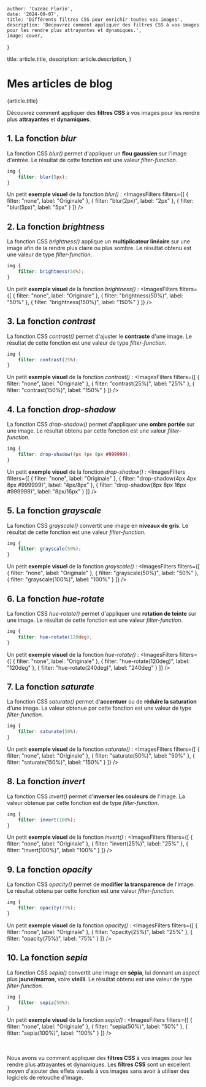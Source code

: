 
    author: 'Cuzeac Florin',
    date: '2024-09-07',
    title: 'Différents filtres CSS pour enrichir toutes vos images',
    description: 'Découvrez comment appliquer des filtres CSS à vos images pour les rendre plus attrayantes et dynamiques.',
    image: cover,
}

  title: article.title,
  description: article.description,
}

# Mes articles de blog

<ArticleTitle>
    {article.title}
</ArticleTitle>

<div className="mb-10">
    <ViewsCounter article={article} slug={slugify(article.title)} />
</div>

Découvrez comment appliquer des **filtres CSS** à vos images
pour les rendre plus **attrayantes** et **dynamiques**.

## 1. La fonction *blur*

La fonction CSS *blur()* permet d'appliquer un **flou gaussien** sur l'image d'entrée.
Le résultat de cette fonction est une valeur *filter-function*.

```css
img {
    filter: blur(5px);
}
```

Un petit **exemple visuel** de la fonction *blur()* :
<ImagesFilters filters={[
    { filter: "none", label: "Originale" },
    { filter: "blur(2px)", label: "2px" },
    { filter: "blur(5px)", label: "5px" }
]} />

<Separator className="my-10" />

## 2. La fonction *brightness*

La fonction CSS *brightness()* applique un **multiplicateur linéaire** sur une image
afin de la rendre plus claire ou plus sombre.
Le résultat obtenu est une valeur de type *filter-function*.

```css
img {
    filter: brightness(50%);
}
```

Un petit **exemple visuel** de la fonction *brightness()* :
<ImagesFilters filters={[
    { filter: "none", label: "Originale" },
    { filter: "brightness(50%)", label: "50%" },
    { filter: "brightness(150%)", label: "150%" }
]} />

<Separator className="my-10" />

## 3. La fonction *contrast*

La fonction CSS *contrast()* permet d'ajuster le **contraste** d'une image.
Le résultat de cette fonction est une valeur de type *filter-function*.

```css
img {
    filter: contrast(25%);
}
```

Un petit **exemple visuel** de la fonction *contrast()* :
<ImagesFilters filters={[
    { filter: "none", label: "Originale" },
    { filter: "contrast(25%)", label: "25%" },
    { filter: "contrast(150%)", label: "150%" }
]} />

<Separator className="my-10" />

## 4. La fonction *drop-shadow*

La fonction CSS *drop-shadow()* permet d'appliquer une **ombre portée** sur une image.
Le résultat obtenu par cette fonction est une valeur *filter-function*.

```css
img {
    filter: drop-shadow(4px 4px 8px #999999);
}
```

Un petit **exemple visuel** de la fonction *drop-shadow()* :
<ImagesFilters filters={[
    { filter: "none", label: "Originale" },
    { filter: "drop-shadow(4px 4px 8px #999999)", label: "4px/8px" },
    { filter: "drop-shadow(8px 8px 16px #999999)", label: "8px/16px" }
]} />

<Separator className="my-10" />

## 5. La fonction *grayscale*

La fonction CSS *grayscale()* convertit une image en **niveaux de gris**.
Le résultat de cette fonction est une valeur *filter-function*.

```css
img {
    filter: grayscale(50%);
}
```

Un petit **exemple visuel** de la fonction *grayscale()* :
<ImagesFilters filters={[
    { filter: "none", label: "Originale" },
    { filter: "grayscale(50%)", label: "50%" },
    { filter: "grayscale(100%)", label: "100%" }
]} />

<Separator className="my-10" />

## 6. La fonction *hue-rotate*

La fonction CSS *hue-rotate()* permet d'appliquer une **rotation de teinte** sur une image.
Le résultat de cette fonction est une valeur *filter-function*.

```css
img {
    filter: hue-rotate(120deg);
}
```

Un petit **exemple visuel** de la fonction *hue-rotate()* :
<ImagesFilters filters={[
    { filter: "none", label: "Originale" },
    { filter: "hue-rotate(120deg)", label: "120deg" },
    { filter: "hue-rotate(240deg)", label: "240deg" }
]} />

<Separator className="my-10" />

## 7. La fonction *saturate*

La fonction CSS *saturate()* permet d'**accentuer** ou de **réduire la saturation** d'une image.
La valeur obtenue par cette fonction est une valeur de type *filter-function*.

```css
img {
    filter: saturate(50%);
}
```

Un petit **exemple visuel** de la fonction *saturate()* :
<ImagesFilters filters={[
    { filter: "none", label: "Originale" },
    { filter: "saturate(50%)", label: "50%" },
    { filter: "saturate(150%)", label: "150%" }
]} />

<Separator className="my-10" />

## 8. La fonction *invert*

La fonction CSS *invert()* permet d'**inverser les couleurs** de l'image.
La valeur obtenue par cette fonction est de type *filter-function*.

```css
img {
    filter: invert(100%);
}
```

Un petit **exemple visuel** de la fonction *invert()* :
<ImagesFilters filters={[
    { filter: "none", label: "Originale" },
    { filter: "invert(25%)", label: "25%" },
    { filter: "invert(100%)", label: "100%" }
]} />

<Separator className="my-10" />

## 9. La fonction *opacity*

La fonction CSS *opacity()* permet de **modifier la transparence** de l'image.
Le résultat obtenu par cette fonction est une valeur *filter-function*.

```css
img {
    filter: opacity(75%);
}
```

Un petit **exemple visuel** de la fonction *opacity()* :
<ImagesFilters filters={[
    { filter: "none", label: "Originale" },
    { filter: "opacity(25%)", label: "25%" },
    { filter: "opacity(75%)", label: "75%" }
]} />

<Separator className="my-10" />

## 10. La fonction *sepia*

La fonction CSS *sepia()* convertit une image en **sépia**,
lui donnant un aspect plus **jaune/marron**, voire **vieilli**.
Le résultat obtenu est une valeur de type *filter-function*.

```css
img {
    filter: sepia(50%);
}
```

Un petit **exemple visuel** de la fonction *sepia()* :
<ImagesFilters filters={[
    { filter: "none", label: "Originale" },
    { filter: "sepia(50%)", label: "50%" },
    { filter: "sepia(100%)", label: "100%" }
]} />

<br/><br/>Nous avons vu comment appliquer des **filtres CSS** à vos images pour
les rendre plus attrayantes et dynamiques.
Les **filtres CSS** sont un excellent moyen d'ajouter des effets visuels
à vos images sans avoir à utiliser des logiciels de retouche d'image.
